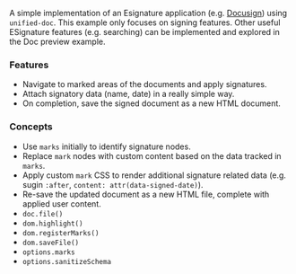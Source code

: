 

<SourceCode source="examples/esignature" />

A simple implementation of an Esignature application (e.g. [Docusign][]) using `unified-doc`.  This example only focuses on signing features. Other useful ESignature features (e.g. searching) can be implemented and explored in the <Link to="/examples/doc-preview">Doc preview</Link> example.

### Features
- Navigate to marked areas of the documents and apply signatures.
- Attach signatory data (name, date) in a really simple way.
- On completion, save the signed document as a new HTML document.

### Concepts
- Use `marks` initially to identify signature nodes.
- Replace `mark` nodes with custom content based on the data tracked in `marks`.
- Apply custom `mark` CSS to render additional signature related data (e.g. sugin `:after`, `content: attr(data-signed-date)`).
- Re-save the updated document as a new HTML file, complete with applied user content.
- `doc.file()`
- `dom.highlight()`
- `dom.registerMarks()`
- `dom.saveFile()`
- `options.marks`
- `options.sanitizeSchema`

<ESignatureExample />

<!-- Definitions -->
[docusign]: https://www.docusign.com/
